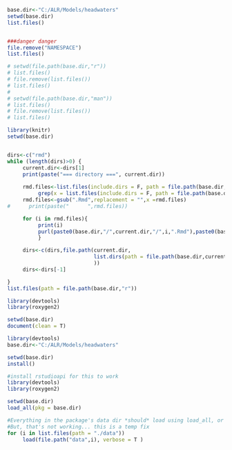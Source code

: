 ```r
base.dir<-"C:/ALR/Models/headwaters"
setwd(base.dir)
list.files()


###danger danger
file.remove("NAMESPACE")
list.files()

# setwd(file.path(base.dir,"r"))
# list.files()
# file.remove(list.files())
# list.files()
# 
# setwd(file.path(base.dir,"man"))
# list.files()
# file.remove(list.files())
# list.files()

```

```r
library(knitr)
setwd(base.dir)


dirs<-c("rmd")
while (length(dirs)>0) {
     current.dir<-dirs[1]
     print(paste("=== directory ===", current.dir))
     
     rmd.files<-list.files(include.dirs = F, path = file.path(base.dir,current.dir))[
          grep(x = list.files(include.dirs = F, path = file.path(base.dir,current.dir)),".Rmd")]
     rmd.files<-gsub(".Rmd",replacement = "",x =rmd.files)
#      print(paste("      ",rmd.files))

     for (i in rmd.files){
          print(i)
          purl(paste0(base.dir,"/",current.dir,"/",i,".Rmd"),paste0(base.dir,"/r/",i,".R"))
          }

     dirs<-c(dirs,file.path(current.dir,
                            list.dirs(path = file.path(base.dir,current.dir),recursive = F,full.names = F) 
                            ))
     dirs<-dirs[-1]

}
list.files(path = file.path(base.dir,"r"))
```

```r
library(devtools)
library(roxygen2)

setwd(base.dir)
document(clean = T)
```

```r
library(devtools)
base.dir<-"C:/ALR/Models/headwaters"

setwd(base.dir)
install()

```

```r
#install rstudioapi for this to work
library(devtools)
library(roxygen2)

setwd(base.dir)
load_all(pkg = base.dir)

#Everything in the package's data dir *should* load using load_all, or explicitly using load_data.  
#But, that's not working... this is a temp fix
for (i in list.files(path = "./data"))
     load(file.path("data",i), verbose = T )
```


